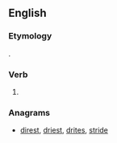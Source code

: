 ==English==

===Etymology===
{{suffix|ride|est|lang=en}}.

===Verb===
{{head|en|verb form}}

# {{en-archaic second-person singular of|ride|lang=en}}

===Anagrams===
* [[direst#English|direst]], [[driest#English|driest]], [[drites#English|drites]], [[stride#English|stride]]